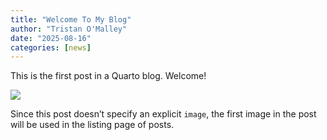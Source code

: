 ```yaml
---
title: "Welcome To My Blog"
author: "Tristan O'Malley"
date: "2025-08-16"
categories: [news]
---
```


This is the first post in a Quarto blog. Welcome!

![](thumbnail.jpg)

Since this post doesn't specify an explicit `image`, the first image in the post will be used in the listing page of posts.

